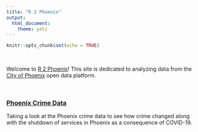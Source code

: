 ```yaml
---
title: "R 2 Phoenix"
output: 
  html_document:
    theme: yeti
---
```


```r
knitr::opts_chunk$set(echo = TRUE)
```
<br>

Welcome to [R 2 Phoenix]()! This site is dedicated to analyzing data from the [City of Phoenix](https://www.phoenixopendata.com/) open data platform.

<br>

### [Phoenix Crime Data](https://jacobtnyoung.github.io/R2PhX/projects/PHXcrime.html)

Taking a look at the Phoenix crime data to see how crime changed along with the shutdown of services in Phoenix as a consequence of COVID-19.

<br>

